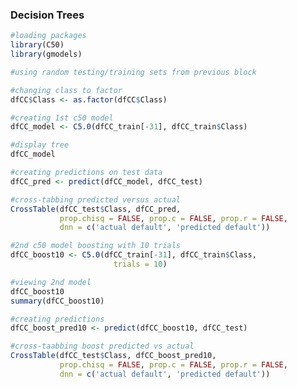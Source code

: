 ### Decision Trees
```r
#loading packages
library(C50)
library(gmodels)

#using random testing/training sets from previous block

#changing class to factor
dfCC$Class <- as.factor(dfCC$Class)

#creating 1st c50 model
dfCC_model <- C5.0(dfCC_train[-31], dfCC_train$Class)

#display tree
dfCC_model

#creating predictions on test data
dfCC_pred <- predict(dfCC_model, dfCC_test)

#cross-tabbing predicted versus actual
CrossTable(dfCC_test$Class, dfCC_pred,
           prop.chisq = FALSE, prop.c = FALSE, prop.r = FALSE,
           dnn = c('actual default', 'predicted default'))

#2nd c50 model boosting with 10 trials
dfCC_boost10 <- C5.0(dfCC_train[-31], dfCC_train$Class,
                       trials = 10)

#viewing 2nd model
dfCC_boost10
summary(dfCC_boost10)

#creating predictions
dfCC_boost_pred10 <- predict(dfCC_boost10, dfCC_test)

#cross-taabbing boost predicted vs actual
CrossTable(dfCC_test$Class, dfCC_boost_pred10,
           prop.chisq = FALSE, prop.c = FALSE, prop.r = FALSE,
           dnn = c('actual default', 'predicted default'))
```